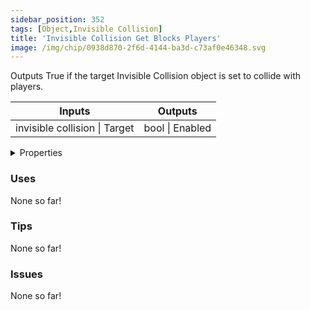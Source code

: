 ```yaml
---
sidebar_position: 352
tags: [Object,Invisible Collision]
title: 'Invisible Collision Get Blocks Players'
image: /img/chip/0938d870-2f6d-4144-ba3d-c73af0e46348.svg
---
```


Outputs True if the target Invisible Collision object is set to collide with players.



<IChip uuid="0938d870-2f6d-4144-ba3d-c73af0e46348"/>

<table><thead><tr><th>Inputs</th><th>Outputs</th></tr></thead><tbody><tr><td>invisible collision | Target</td><td>bool | Enabled</td></tr></tbody></table>

<details>
  <summary>Properties</summary>
  <div>
    <div>
    <table>
      <tbody>
        <tr>
          <td>Is beta required?</td>
          <td>No</td>
        </tr>
        <tr>
          <td>Is chip a trolling risk?</td>
          <td>No</td>
        </tr>
        <tr>
          <td>Is chip a role assignment risk?</td>
          <td>No</td>
        </tr>
        <tr>
          <td>Chip UUID</td>
          <td>0938d870-2f6d-4144-ba3d-c73af0e46348</td>
        </tr>
        <tr>
          <td>Room availability</td>
          <td>Available everywhere</td>
        </tr>
      </tbody>
    </table>
    </div>
  </div>
</details>

### Uses

None so far!

### Tips

None so far!

### Issues

None so far!